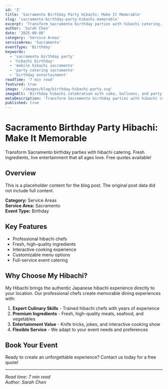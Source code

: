 ```yaml
---
id: '3'
title: 'Sacramento Birthday Party Hibachi: Make It Memorable'
slug: 'sacramento-birthday-party-hibachi-memorable'
excerpt: 'Transform Sacramento birthday parties with hibachi catering. Fresh ingredients, live entertainment that all ages love. Free quotes available!'
author: 'Sarah Chen'
date: '2025-08-08'
category: 'Service Areas'
serviceArea: 'Sacramento'
eventType: 'Birthday'
keywords:
  - 'sacramento birthday party'
  - 'hibachi birthday'
  - 'mobile hibachi sacramento'
  - 'party catering sacramento'
  - 'birthday entertainment'
readTime: '7 min read'
featured: true
image: '/images/blog/birthday-hibachi-party.svg'
imageAlt: 'Birthday hibachi celebration with cake, balloons, and party atmosphere'
metaDescription: 'Transform Sacramento birthday parties with hibachi catering. Fresh ingredients, live entertainment, all ages love it. Free quotes available!'
published: true
---
```


# Sacramento Birthday Party Hibachi: Make It Memorable

Transform Sacramento birthday parties with hibachi catering. Fresh ingredients, live entertainment that all ages love. Free quotes available!

## Overview

This is a placeholder content for the blog post. The original post data did not include full content.

**Category:** Service Areas  
**Service Area:** Sacramento  
**Event Type:** Birthday

## Key Features

- Professional hibachi chefs
- Fresh, high-quality ingredients
- Interactive cooking experience
- Customizable menu options
- Full-service event catering

## Why Choose My Hibachi?

My Hibachi brings the authentic Japanese hibachi experience directly to your location. Our professional chefs create memorable dining experiences with:

1. **Expert Culinary Skills** - Trained hibachi chefs with years of experience
2. **Premium Ingredients** - Fresh, high-quality meats, seafood, and vegetables
3. **Entertainment Value** - Knife tricks, jokes, and interactive cooking show
4. **Flexible Service** - We adapt to your event needs and preferences

## Book Your Event

Ready to create an unforgettable experience? Contact us today for a free quote!

---

*Read time: 7 min read*  
*Author: Sarah Chen*

